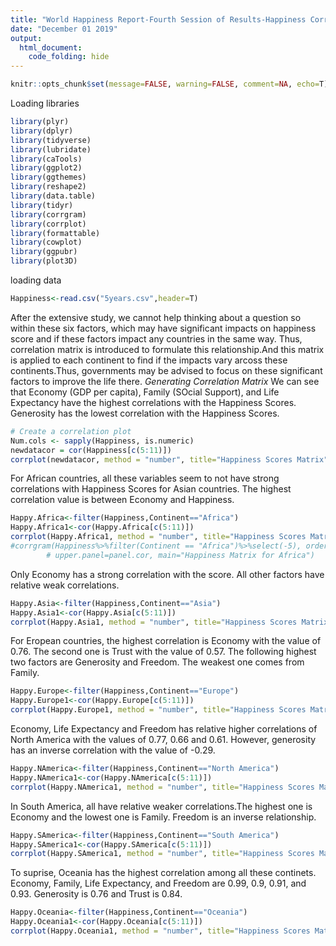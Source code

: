 ---
title: "World Happiness Report-Fourth Session of Results-Happiness Correlation Matrix"
date: "December 01 2019"
output: 
  html_document:
    code_folding: hide
---

```{r config, include=FALSE}
knitr::opts_chunk$set(message=FALSE, warning=FALSE, comment=NA, echo=T)
```

Loading libraries
```{r}
library(plyr)
library(dplyr)
library(tidyverse)
library(lubridate)
library(caTools)
library(ggplot2)
library(ggthemes)
library(reshape2)
library(data.table)
library(tidyr)
library(corrgram)       
library(corrplot)
library(formattable)
library(cowplot)
library(ggpubr)
library(plot3D)
```

loading data
```{r}
Happiness<-read.csv("5years.csv",header=T)
```

After the extensive study, we cannot help thinking about a question so within these six factors, which may have significant impacts on happiness score and if these factors impact any countries in the same way. Thus, correlation matrix is introduced to formulate this relationship.And this matrix is applied to each continent to find if the impacts vary arcoss these continents.Thus, governments may be advised to focus on these significant factors to improve the life there.
*Generating Correlation Matrix*
We can see that Economy (GDP per capita), Family (SOcial Support), and Life Expectancy have the highest correlations with the Happiness Scores. Generosity has the lowest correlation with the Happiness Scores.
```{r}
# Create a correlation plot
Num.cols <- sapply(Happiness, is.numeric)
newdatacor = cor(Happiness[c(5:11)])
corrplot(newdatacor, method = "number", title="Happiness Scores Matrix", mar=c(0,0,1,0))
```

For African countries, all these variables seem to not have strong correlations with Happiness Scores for Asian countries. The highest correlation value is between Economy and Happiness.
```{r}
Happy.Africa<-filter(Happiness,Continent=="Africa")
Happy.Africa1<-cor(Happy.Africa[c(5:11)])
corrplot(Happy.Africa1, method = "number", title="Happiness Scores Matrix of Africa", mar=c(0,0,1,0))
#corrgram(Happiness%>%filter(Continent == "Africa")%>%select(-5), order=TRUE,
        # upper.panel=panel.cor, main="Happiness Matrix for Africa")
```

Only Economy has a strong correlation with the score. All other factors have relative weak correlations.
```{r}
Happy.Asia<-filter(Happiness,Continent=="Asia")
Happy.Asia1<-cor(Happy.Asia[c(5:11)])
corrplot(Happy.Asia1, method = "number", title="Happiness Scores Matrix of Asia", mar=c(0,0,1,0))
```

For Eropean countries, the highest correlation is Economy with the value of 0.76. The second one is Trust with the value of 0.57. The following highest two factors are Generosity and Freedom. The weakest one comes from Family.
```{r}
Happy.Europe<-filter(Happiness,Continent=="Europe")
Happy.Europe1<-cor(Happy.Europe[c(5:11)])
corrplot(Happy.Europe1, method = "number", title="Happiness Scores Matrix of Europe", mar=c(0,0,1,0))
```

Economy, Life Expectancy and Freedom has relative higher correlations of North America with the values of 0.77, 0.66 and 0.61. However, generosity has an inverse correlation with the value of -0.29.
```{r}
Happy.NAmerica<-filter(Happiness,Continent=="North America")
Happy.NAmerica1<-cor(Happy.NAmerica[c(5:11)])
corrplot(Happy.NAmerica1, method = "number", title="Happiness Scores Matrix of North America", mar=c(0,0,1,0))
```

In South America, all have relative weaker correlations.The highest one is Economy and the lowest one is Family. Freedom is an inverse relationship.
```{r}
Happy.SAmerica<-filter(Happiness,Continent=="South America")
Happy.SAmerica1<-cor(Happy.SAmerica[c(5:11)])
corrplot(Happy.SAmerica1, method = "number", title="Happiness Scores Matrix of South America", mar=c(0,0,1,0))
```

To suprise, Oceania has the highest correlation among all these continets. Economy, Family, Life Expectancy, and Freedom are 0.99, 0.9, 0.91, and 0.93. Generosity is 0.76 and Trust is 0.84. 
```{r}
Happy.Oceania<-filter(Happiness,Continent=="Oceania")
Happy.Oceania1<-cor(Happy.Oceania[c(5:11)])
corrplot(Happy.Oceania1, method = "number", title="Happiness Scores Matrix of Oceania", mar=c(0,0,1,0))
```





